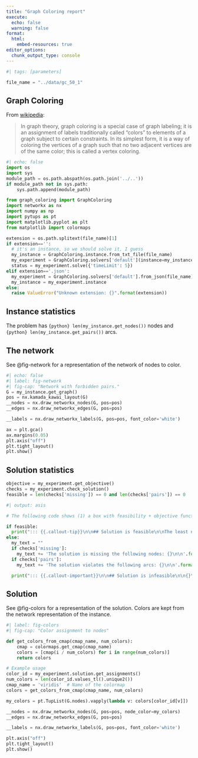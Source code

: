```yaml
---
title: "Graph Coloring report"
execute:
  echo: false
  warning: false
format:
  html:
    embed-resources: true
editor_options: 
  chunk_output_type: console
---
```


```python
#| tags: [parameters]

file_name = "../data/gc_50_1"
```

## Graph Coloring

From [wikipedia](https://en.wikipedia.org/wiki/Graph_coloring):

> In graph theory, graph coloring is a special case of graph labeling; it is an assignment of labels traditionally called "colors" to elements of a graph subject to certain constraints. In its simplest form, it is a way of coloring the vertices of a graph such that no two adjacent vertices are of the same color; this is called a vertex coloring.

```python
#| echo: false
import os
import sys
module_path = os.path.abspath(os.path.join('../..'))
if module_path not in sys.path:
    sys.path.append(module_path)

from graph_coloring import GraphColoring
import networkx as nx
import numpy as np
import pytups as pt
import matplotlib.pyplot as plt
from matplotlib import colormaps

extension = os.path.splitext(file_name)[1]
if extension=='':
  # it's an instance, so we should solve it, I guess
  my_instance = GraphColoring.instance.from_txt_file(file_name)
  my_experiment = GraphColoring.solvers['default'](instance=my_instance, solution=None)
  status = my_experiment.solve({'timeLimit': 5})
elif extension=='.json':
  my_experiment = GraphColoring.solvers['default'].from_json(file_name)
  my_instance = my_experiment.instance
else:
  raise ValueError("Unknown extension: {}".format(extension))


```


## Instance statistics

The problem has `{python} len(my_instance.get_nodes())` nodes and `{python} len(my_instance.get_pairs())` arcs.


## The network

See @fig-network for a representation of the network of nodes to color.


```python
#| echo: false
#| label: fig-network
#| fig-cap: "Network with forbidden pairs."
G = my_instance.get_graph()
pos = nx.kamada_kawai_layout(G)
__nodes = nx.draw_networkx_nodes(G, pos=pos)
__edges = nx.draw_networkx_edges(G, pos=pos)

__labels = nx.draw_networkx_labels(G, pos=pos, font_color='white')

ax = plt.gca()
ax.margins(0.05)
plt.axis("off")
plt.tight_layout()
plt.show()

```

## Solution statistics

```python
objective = my_experiment.get_objective()
checks = my_experiment.check_solution()
feasible = len(checks['missing']) == 0 and len(checks['pairs']) == 0

```

```python
#| output: asis

# The following code shows (1) a box with feasibility + objective function OR (2) root cause of infeasibility.

if feasible:
  print("::: {{.callout-tip}}\n\n## Solution is feasible\n\nThe least number of colors is {}.\n\n:::".format(objective))
else:
  my_text = ""
  if checks['missing']:
    my_text += 'The solution is missing the following nodes: {}\n\n'.format(checks['missing'])
  if checks['pairs']:
    my_text += 'The solution violates the following arcs: {}\n\n'.format(checks['pairs'])

  print("::: {{.callout-important}}\n\n## Solution is infeasible\n\n{}\n\n:::".format(my_text))

```

## Solution


See @fig-colors for a representation of the solution. Colors are kept from the network representation of the instance.

```python
#| label: fig-colors
#| fig-cap: "Color assignment to nodes"

def get_colors_from_cmap(cmap_name, num_colors):
    cmap = colormaps.get_cmap(cmap_name)
    colors = [cmap(i / num_colors) for i in range(num_colors)]
    return colors

# Example usage
color_id = my_experiment.solution.get_assignments()
num_colors = len(color_id.values_tl().unique2())
cmap_name = 'viridis'  # Name of the colormap
colors = get_colors_from_cmap(cmap_name, num_colors)

my_colors = pt.TupList(G.nodes).vapply(lambda v: colors[color_id[v]])

__nodes = nx.draw_networkx_nodes(G, pos=pos, node_color=my_colors)
__edges = nx.draw_networkx_edges(G, pos=pos)

__labels = nx.draw_networkx_labels(G, pos=pos, font_color='white')

plt.axis("off")
plt.tight_layout()
plt.show()

```
